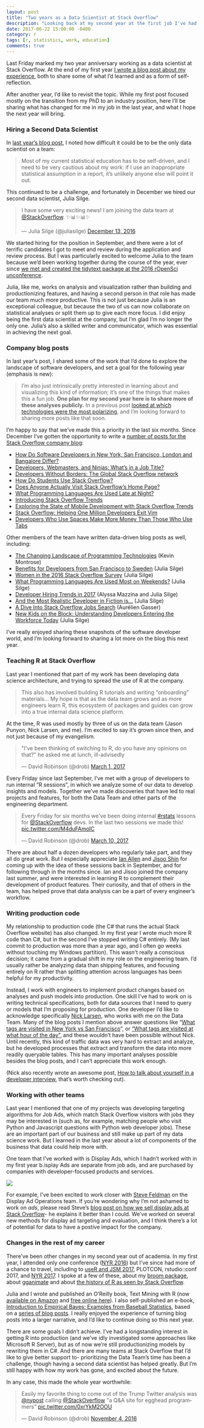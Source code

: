 ```yaml
---
layout: post
title: "Two years as a Data Scientist at Stack Overflow"
description: "Looking back at my second year at the first job I've had outside academia."
date: 2017-06-22 15:00:00 -0400
category: r
tags: [r, statistics, work, education]
comments: true
---
```


Last Friday marked my two year anniversary working as a data scientist at Stack Overflow. At the end of my first year [I wrote a blog post about my experience](http://varianceexplained.org/r/year_data_scientist/), both to share some of what I'd learned and as a form of self-reflection. 

After another year, I'd like to revisit the topic. While my first post focused mostly on the transition from my PhD to an industry position, here I'll be sharing what has changed for me in my job in the last year, and what I hope the next year will bring.

### Hiring a Second Data Scientist

In [last year's blog post](http://varianceexplained.org/r/year_data_scientist/), I noted how difficult it could be to be the only data scientist on a team:

> Most of my current statistical education has to be self-driven, and I need to be very cautious about my work: if I use an inappropriate statistical assumption in a report, it’s unlikely anyone else will point it out.

This continued to be a challenge, and fortunately in December we hired our second data scientist, Julia Silge.

<blockquote class="twitter-tweet" data-lang="en"><p lang="en" dir="ltr">I have some very exciting news! I am joining the data team at <a href="https://twitter.com/StackOverflow">@StackOverflow</a>. ✨📊✨📊✨</p>&mdash; Julia Silge (@juliasilge) <a href="https://twitter.com/juliasilge/status/808671275597971456">December 13, 2016</a></blockquote>
<script async src="https://platform.twitter.com/widgets.js" charset="utf-8"></script>

We started hiring for the position in September, and there were a lot of terrific candidates I got to meet and review during the application and review process. But I was particularly excited to welcome Julia to the team because we'd been working together during the course of the year, ever since [we met and created the tidytext package at the 2016 rOpenSci unconference](https://juliasilge.com/blog/i-went-to-ropensci/).

Julia, like me, works on analysis and visualization rather than building and productionizing features, and having a second person in that role has made our team much more productive. This is not just because Julia is an exceptional colleague, but because the two of us can now collaborate on statistical analyses or split them up to give each more focus. I did enjoy being the first data scientist at the company, but I'm glad I'm no longer the only one. Julia's also a skilled writer and communicator, which was essential in achieving the next goal.


### Company blog posts

In last year's post, I shared some of the work that I'd done to explore the landscape of software developers, and set a goal for the following year (emphasis is new):

> I’m also just intrinsically pretty interested in learning about and visualizing this kind of information; it’s one of the things that makes this a fun job. **One plan for my second year here is to share more of these analyses publicly.** In a previous post [looked at which technologies were the most polarizing](http://varianceexplained.org/r/polarizing-technologies/), and I’m looking forward to sharing more posts like that soon.

I'm happy to say that we've made this a priority in the last six months. Since December I've gotten the opportunity to write a [number of posts for the Stack Overflow company blog](https://stackoverflow.blog/authors/drobinson/):

* [How Do Software Developers in New York, San Francisco, London and Bangalore Differ?](https://stackoverflow.blog/2016/11/30/how-do-developers-in-new-york-san-francisco-london-and-bangalore-differ/)
* [Developers, Webmasters, and Ninjas: What’s in a Job Title?](https://stackoverflow.blog/2016/12/20/developers-webmasters-and-ninjas-whats-in-a-job-title/)
* [Developers Without Borders: The Global Stack Overflow network](https://stackoverflow.blog/2017/01/30/developers-without-borders-the-global-stack-overflow-network/)
* [How Do Students Use Stack Overflow?](https://stackoverflow.blog/2017/02/15/how-do-students-use-stack-overflow/)
* [Does Anyone Actually Visit Stack Overflow’s Home Page?](https://stackoverflow.blog/2017/03/09/anyone-actually-visit-stack-overflows-home-page/)
* [What Programming Languages Are Used Late at Night?](https://stackoverflow.blog/2017/04/19/programming-languages-used-late-night/)
* [Introducing Stack Overflow Trends](https://stackoverflow.blog/2017/05/09/introducing-stack-overflow-trends/)
* [Exploring the State of Mobile Development with Stack Overflow Trends](https://stackoverflow.blog/2017/05/16/exploring-state-mobile-development-stack-overflow-trends/)
* [Stack Overflow: Helping One Million Developers Exit Vim](https://stackoverflow.blog/2017/05/23/stack-overflow-helping-one-million-developers-exit-vim/)
* [Developers Who Use Spaces Make More Money Than Those Who Use Tabs](https://stackoverflow.blog/2017/06/15/developers-use-spaces-make-money-use-tabs/)

Other members of the team have written data-driven blog posts as well, including:

* [The Changing Landscape of Programming Technologies](https://www.stackoverflowbusiness.com/blog/the-changing-landscape-of-programming-technologies) (Kevin Montrose)
* [Benefits for Developers from San Francisco to Sweden](https://stackoverflow.blog/2017/01/16/benefits-for-developers-from-san-francisco-to-sweden/) (Julia Silge)
* [Women in the 2016 Stack Overflow Survey](https://stackoverflow.blog/2017/01/19/women-in-the-2016-stack-over-survey/) (Julia Silge)
* [What Programming Languages Are Used Most on Weekends?](https://stackoverflow.blog/2017/02/07/what-programming-languages-weekends/) (Julia Silge)
* [Developer Hiring Trends in 2017](https://stackoverflow.blog/2017/03/09/developer-hiring-trends-2017/) (Alyssa Mazzina and Julia Silge)
* [And the Most Realistic Developer in Fiction is...](https://stackoverflow.blog/2017/03/28/realistic-developer-fiction/) (Julia Silge)
* [A Dive Into Stack Overflow Jobs Search](https://medium.com/@aurelien.gasser/a-dive-into-stack-overflow-jobs-search-62bc6e628f83) (Aurélien Gasser)
* [New Kids on the Block: Understanding Developers Entering the Workforce Today](https://stackoverflow.blog/2017/06/12/new-kids-block-understanding-developers-entering-workforce-today/) (Julia Silge)

I've really enjoyed sharing these snapshots of the software developer world, and I'm looking forward to sharing a lot more on the blog this next year.

### Teaching R at Stack Overflow

Last year I mentioned that part of my work has been developing data science architecture, and trying to spread the use of R at the company.

> This also has involved building R tutorials and writing “onboarding” materials... My hope is that as the data team grows and as more engineers learn R, this ecosystem of packages and guides can grow into a true internal data science platform.

At the time, R was used mostly by three of us on the data team (Jason Punyon, Nick Larsen, and me). I'm excited to say it's grown since then, and not just because of my evangelism.

<blockquote class="twitter-tweet" data-lang="en"><p lang="en" dir="ltr">&quot;I&#39;ve been thinking of switching to R, do you have any opinions on that?&quot; he asked me at lunch, ill-advisedly</p>&mdash; David Robinson (@drob) <a href="https://twitter.com/drob/status/836999545838059520">March 1, 2017</a></blockquote>
<script async src="//platform.twitter.com/widgets.js" charset="utf-8"></script>

Every Friday since last September, I've met with a group of developers to run internal "R sessions", in which we analyze some of our data to develop insights and models. Together we've made discoveries that have led to real projects and features, for both the Data Team and other parts of the engineering department.

<blockquote class="twitter-tweet" data-lang="en"><p lang="en" dir="ltr">Every Friday for six months we&#39;ve been doing internal <a href="https://twitter.com/hashtag/rstats?src=hash">#rstats</a> lessons for <a href="https://twitter.com/StackOverflow">@StackOverflow</a> devs. In the last two sessions we made this! <a href="https://t.co/M4duFAmolC">pic.twitter.com/M4duFAmolC</a></p>&mdash; David Robinson (@drob) <a href="https://twitter.com/drob/status/840336041227759621">March 10, 2017</a></blockquote>
<script async src="//platform.twitter.com/widgets.js" charset="utf-8"></script>

There are about half a dozen developers who regularly take part, and they all do great work. But I especially appreciate [Ian Allen](https://www.linkedin.com/in/ianallen2) and [Jisoo Shin](https://www.linkedin.com/in/jshin91) for coming up with the idea of these sessions back in September, and for following through in the months since. Ian and Jisoo joined the company last summer, and were interested in learning R to complement their development of product features. Their curiosity, and that of others in the team, has helped prove that data analysis can be a part of every engineer's workflow.

### Writing production code

My relationship to production code (the C# that runs the actual Stack Overflow website) has also changed. In my first year I wrote much more R code than C#, but in the second I've stopped writing C# entirely. (My last commit to production was more than a year ago, and I often go weeks without touching my Windows partition). This wasn't really a conscious decision; it came from a gradual shift in my role on the engineering team. I'd usually rather be analyzing data than shipping features, and focusing entirely on R rather than splitting attention across languages has been helpful for my productivity.

Instead, I work with engineers to implement product changes based on analyses and push models into production. One skill I've had to work on is writing technical specifications, both for data sources that I need to query or models that I'm proposing for production. One developer I'd like to acknowledge specifically [Nick Larsen](https://twitter.com/fody), who works with me on the Data Team. Many of the blog posts I mention above answer questions like "[What tags are visited in New York vs San Francisco](https://stackoverflow.blog/2016/11/30/how-do-developers-in-new-york-san-francisco-london-and-bangalore-differ/)", or ["What tags are visited at what hour of the day"](https://stackoverflow.blog/2017/04/19/programming-languages-used-late-night/), and these wouldn't have been possible without Nick. Until recently, this kind of traffic data was very hard to extract and analyze, but he developed processes that extract and transform the data into more readily queryable tables. This has many important analyses possible besides the blog posts, and I can't appreciate this work enough.

(Nick also recently wrote an awesome post, [How to talk about yourself in a developer interview](https://stackoverflow.blog/2017/04/27/how-to-talk-about-yourself-in-an-interview/?utm_content=buffer74fe2&utm_medium=social&utm_source=twitter.com&utm_campaign=buffer), that's worth checking out).

### Working with other teams

Last year I mentioned that one of my projects was developing targeting algorithms for Job Ads, which match Stack Overflow visitors with jobs they may be interested in (such as, for example, matching people who visit Python and Javascript questions with Python web developer jobs). These are an important part of our business and still make up part of my data science work. But I learned in the last year about a lot of components of the business that data could help more with.

One team that I've worked with is Display Ads, which I hadn't worked with in my first year b.isplay Ads are separate from job ads, and are purchased by companies with developer-focused products and services.

![](https://www.dropbox.com/s/tifcvrbe5jqroc0/adtypes.png?dl=1)

For example, I've been excited to work closer with [Steve Feldman](https://twitter.com/stevvve) on the Display Ad Operations team. If you're wondering why I'm not ashamed to work on *ads*, please read Steve's [blog post on how we sell display ads at Stack Overflow](https://stackoverflow.blog/2016/10/26/why-stack-overflow-doesnt-care-about-ad-blockers/)- he explains it better than I could. We've worked on several new methods for display ad targeting and evaluation, and I think there's a lot of potential for data to have a postive impact for the company.

### Changes in the rest of my career

There've been other changes in my second year out of academia. In my first year, I attended only one conference ([NYR 2016](http://www.rstats.nyc/2016)) but I've since had more of a chance to travel, including to [useR and JSM 2017](http://varianceexplained.org/r/user-jsm-conferences/), PLOTCON, rstudio::conf 2017, and [NYR 2017](http://varianceexplained.org/r/nyr-conference/). I spoke at a few of these, about my [broom package](https://www.youtube.com/watch?v=eM3Ha0kTAz4), about [gganimate](https://www.youtube.com/watch?v=9Y7Y1s4-VdA) and about [the history of R as seen by Stack Overflow](https://www.youtube.com/watch?v=WEwFckGPRzU).

Julia and I wrote and published an O'Reilly book, Text Mining with R (now [available on Amazon](https://www.amazon.com/Text-Mining-R-Tidy-Approach/dp/1491981652) and [free online here](http://tidytextmining.com/)). I also self-published an e-book, [Introduction to Empirical Bayes: Examples from Baseball Statistics](http://varianceexplained.org/r/empirical-bayes-book/), based on a [series of blog posts](http://varianceexplained.org/r/simulation-bayes-baseball/). I really enjoyed the experience of turning blog posts into a larger narrative, and I'd like to continue doing so this next year.

There are some goals I didn't achieve. I've had a longstanding interest in getting R into production (and we've idly investigated some approaches like Microsoft R Server), but as of now we're still productionizing models by rewriting them in C#. And there are many teams at Stack Overflow that I'd like to give better support to- prioritizing the Data Team's time has been a challenge, though having a second data scientist has helped greatly. But I'm still happy with how my work has gone, and excited about the future.

In any case, this made the whole year worthwhile:

<blockquote class="twitter-tweet" data-lang="en"><p lang="en" dir="ltr">Easily my favorite thing to come out of the Trump Twitter analysis was <a href="https://twitter.com/nypost">@nypost</a> calling <a href="https://twitter.com/StackOverflow">@StackOverflow</a> &quot;a Q&amp;A site for egghead programmers&quot; <a href="https://t.co/0xrYkM2OOU">pic.twitter.com/0xrYkM2OOU</a></p>&mdash; David Robinson (@drob) <a href="https://twitter.com/drob/status/794592545821130752">November 4, 2016</a></blockquote>
<script async src="//platform.twitter.com/widgets.js" charset="utf-8"></script>